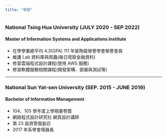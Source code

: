 ```yaml
---
title: "學歷"
---
```


### National Tsing Hua University (JULY 2020 - SEP 2022)

#### Master of Information Systems and Applications Institute

- 在學學業總平均 4.3(GPA) 111 年斐陶斐榮譽學會榮譽會員
- 維護 Lab 資料庫與爬蟲(每⽇爬取⾦融資料)
- 修習雲端程式設計課程(使⽤ AWS 服務)
- 修習軟體服務相關課程(開發架構、部屬與測試等)

---

### National Sun Yat-sen University (SEP. 2015 - JUNE 2019)

#### Bachelor of Information Management

- 104、105 學年度上學期書卷獎
- 網路程式設計研究社 網⾴設計講師
- 第 23 屆資管營副召
- 2017 年系學會場器長
